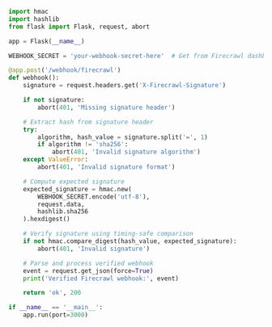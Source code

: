 ```python Python/Flask
import hmac
import hashlib
from flask import Flask, request, abort

app = Flask(__name__)

WEBHOOK_SECRET = 'your-webhook-secret-here'  # Get from Firecrawl dashboard

@app.post('/webhook/firecrawl')
def webhook():
    signature = request.headers.get('X-Firecrawl-Signature')

    if not signature:
        abort(401, 'Missing signature header')

    # Extract hash from signature header
    try:
        algorithm, hash_value = signature.split('=', 1)
        if algorithm != 'sha256':
            abort(401, 'Invalid signature algorithm')
    except ValueError:
        abort(401, 'Invalid signature format')

    # Compute expected signature
    expected_signature = hmac.new(
        WEBHOOK_SECRET.encode('utf-8'),
        request.data,
        hashlib.sha256
    ).hexdigest()

    # Verify signature using timing-safe comparison
    if not hmac.compare_digest(hash_value, expected_signature):
        abort(401, 'Invalid signature')

    # Parse and process verified webhook
    event = request.get_json(force=True)
    print('Verified Firecrawl webhook:', event)

    return 'ok', 200

if __name__ == '__main__':
    app.run(port=3000)
```
